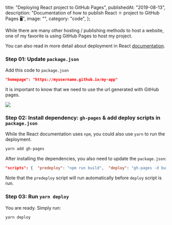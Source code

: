   title: "Deploying React project to GitHub Pages",
  publishedAt: "2019-08-13",
  description:
    "Documentation of how to publish React ⚛︎ project to GitHub Pages 🖥",
  image: "",
  category: "code",
};

While there are many other hosting / publishing methods to host a website, one of my favorite is using GitHub Pages to host my project.

You can also read in more detail about deployment in React [documentation](https://create-react-app.dev/docs/deployment).

### Step 01: Update `package.json`

Add this code to `package.json`

```json
"homepage": "https://myusername.github.io/my-app"
```

It is important to know that we need to use the url generated with GitHub pages.

![](/static/images/deploying-react-project-to-github-pages/screen-shot-2019-08-13-at-1.53.16-am.png)

### Step 02: Install dependency: `gh-pages` & add deploy scripts in `package.json`

While the React documentation uses `npm`, you could also use `yarn` to run the deployment.

```bash
yarn add gh-pages
```

After installing the dependencies, you also need to update the `package.json`:

```json
"scripts": {  "predeploy": "npm run build",  "deploy": "gh-pages -d build",}
```

Note that the `predeploy` script will run automatically before `deploy` script is run.

### Step 03: Run `yarn deploy`

You are ready. Simply run:

```bash
yarn deploy
```
